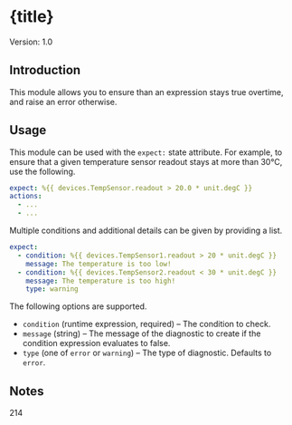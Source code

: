 


# {title}

Version: 1.0


## Introduction

This module allows you to ensure than an expression stays true overtime, and raise an error otherwise.


## Usage

This module can be used with the `expect:` state attribute. For example, to ensure that a given temperature sensor readout stays at more than 30°C, use the following.

```yml
expect: %{{ devices.TempSensor.readout > 20.0 * unit.degC }}
actions:
  - ...
  - ...
```

Multiple conditions and additional details can be given by providing a list.

```yml
expect:
  - condition: %{{ devices.TempSensor1.readout > 20 * unit.degC }}
    message: The temperature is too low!
  - condition: %{{ devices.TempSensor2.readout < 30 * unit.degC }}
    message: The temperature is too high!
    type: warning
```

The following options are supported.

- `condition` (runtime expression, required) – The condition to check.
- `message` (string) – The message of the diagnostic to create if the condition expression evaluates to false.
- `type` (one of `error` or `warning`) – The type of diagnostic. Defaults to `error`.


## Notes

214
